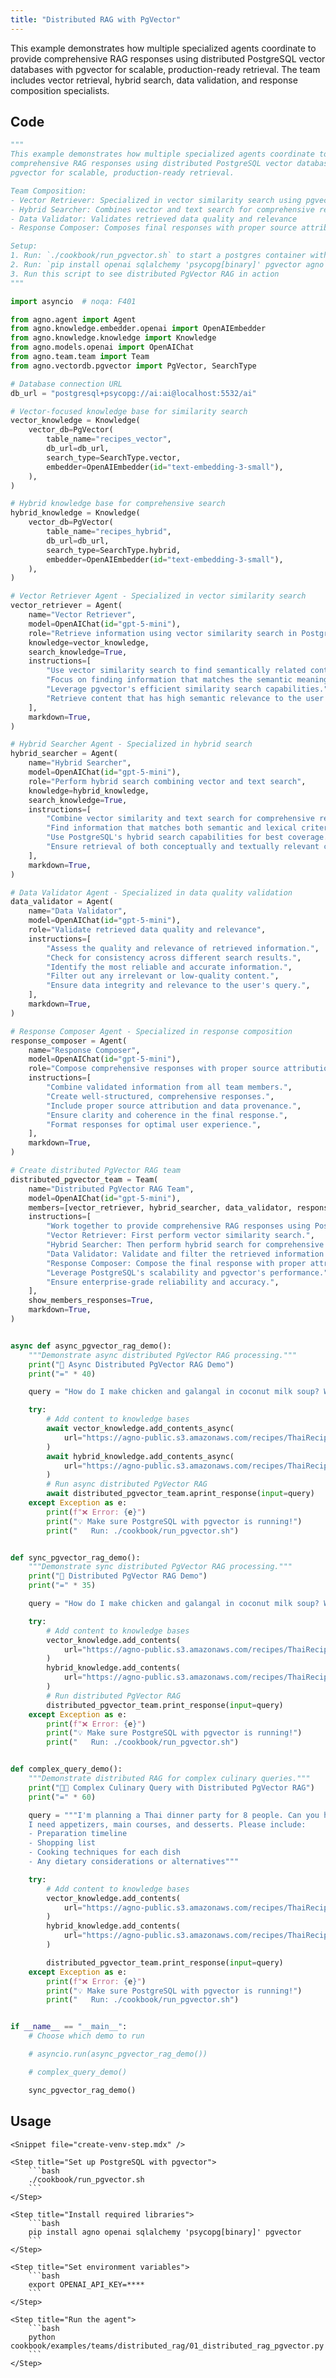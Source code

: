 ```yaml
---
title: "Distributed RAG with PgVector"
---
```


This example demonstrates how multiple specialized agents coordinate to provide comprehensive RAG responses using distributed PostgreSQL vector databases with pgvector for scalable, production-ready retrieval. The team includes vector retrieval, hybrid search, data validation, and response composition specialists.

## Code

```python cookbook/examples/teams/distributed_rag/01_distributed_rag_pgvector.py
"""
This example demonstrates how multiple specialized agents coordinate to provide
comprehensive RAG responses using distributed PostgreSQL vector databases with
pgvector for scalable, production-ready retrieval.

Team Composition:
- Vector Retriever: Specialized in vector similarity search using pgvector
- Hybrid Searcher: Combines vector and text search for comprehensive results
- Data Validator: Validates retrieved data quality and relevance
- Response Composer: Composes final responses with proper source attribution

Setup:
1. Run: `./cookbook/run_pgvector.sh` to start a postgres container with pgvector
2. Run: `pip install openai sqlalchemy 'psycopg[binary]' pgvector agno`
3. Run this script to see distributed PgVector RAG in action
"""

import asyncio  # noqa: F401

from agno.agent import Agent
from agno.knowledge.embedder.openai import OpenAIEmbedder
from agno.knowledge.knowledge import Knowledge
from agno.models.openai import OpenAIChat
from agno.team.team import Team
from agno.vectordb.pgvector import PgVector, SearchType

# Database connection URL
db_url = "postgresql+psycopg://ai:ai@localhost:5532/ai"

# Vector-focused knowledge base for similarity search
vector_knowledge = Knowledge(
    vector_db=PgVector(
        table_name="recipes_vector",
        db_url=db_url,
        search_type=SearchType.vector,
        embedder=OpenAIEmbedder(id="text-embedding-3-small"),
    ),
)

# Hybrid knowledge base for comprehensive search
hybrid_knowledge = Knowledge(
    vector_db=PgVector(
        table_name="recipes_hybrid",
        db_url=db_url,
        search_type=SearchType.hybrid,
        embedder=OpenAIEmbedder(id="text-embedding-3-small"),
    ),
)

# Vector Retriever Agent - Specialized in vector similarity search
vector_retriever = Agent(
    name="Vector Retriever",
    model=OpenAIChat(id="gpt-5-mini"),
    role="Retrieve information using vector similarity search in PostgreSQL",
    knowledge=vector_knowledge,
    search_knowledge=True,
    instructions=[
        "Use vector similarity search to find semantically related content.",
        "Focus on finding information that matches the semantic meaning of queries.",
        "Leverage pgvector's efficient similarity search capabilities.",
        "Retrieve content that has high semantic relevance to the user's query.",
    ],
    markdown=True,
)

# Hybrid Searcher Agent - Specialized in hybrid search
hybrid_searcher = Agent(
    name="Hybrid Searcher",
    model=OpenAIChat(id="gpt-5-mini"),
    role="Perform hybrid search combining vector and text search",
    knowledge=hybrid_knowledge,
    search_knowledge=True,
    instructions=[
        "Combine vector similarity and text search for comprehensive results.",
        "Find information that matches both semantic and lexical criteria.",
        "Use PostgreSQL's hybrid search capabilities for best coverage.",
        "Ensure retrieval of both conceptually and textually relevant content.",
    ],
    markdown=True,
)

# Data Validator Agent - Specialized in data quality validation
data_validator = Agent(
    name="Data Validator",
    model=OpenAIChat(id="gpt-5-mini"),
    role="Validate retrieved data quality and relevance",
    instructions=[
        "Assess the quality and relevance of retrieved information.",
        "Check for consistency across different search results.",
        "Identify the most reliable and accurate information.",
        "Filter out any irrelevant or low-quality content.",
        "Ensure data integrity and relevance to the user's query.",
    ],
    markdown=True,
)

# Response Composer Agent - Specialized in response composition
response_composer = Agent(
    name="Response Composer",
    model=OpenAIChat(id="gpt-5-mini"),
    role="Compose comprehensive responses with proper source attribution",
    instructions=[
        "Combine validated information from all team members.",
        "Create well-structured, comprehensive responses.",
        "Include proper source attribution and data provenance.",
        "Ensure clarity and coherence in the final response.",
        "Format responses for optimal user experience.",
    ],
    markdown=True,
)

# Create distributed PgVector RAG team
distributed_pgvector_team = Team(
    name="Distributed PgVector RAG Team",
    model=OpenAIChat(id="gpt-5-mini"),
    members=[vector_retriever, hybrid_searcher, data_validator, response_composer],
    instructions=[
        "Work together to provide comprehensive RAG responses using PostgreSQL pgvector.",
        "Vector Retriever: First perform vector similarity search.",
        "Hybrid Searcher: Then perform hybrid search for comprehensive coverage.",
        "Data Validator: Validate and filter the retrieved information quality.",
        "Response Composer: Compose the final response with proper attribution.",
        "Leverage PostgreSQL's scalability and pgvector's performance.",
        "Ensure enterprise-grade reliability and accuracy.",
    ],
    show_members_responses=True,
    markdown=True,
)


async def async_pgvector_rag_demo():
    """Demonstrate async distributed PgVector RAG processing."""
    print("🐘 Async Distributed PgVector RAG Demo")
    print("=" * 40)

    query = "How do I make chicken and galangal in coconut milk soup? What are the key ingredients and techniques?"

    try:
        # Add content to knowledge bases
        await vector_knowledge.add_contents_async(
            url="https://agno-public.s3.amazonaws.com/recipes/ThaiRecipes.pdf"
        )
        await hybrid_knowledge.add_contents_async(
            url="https://agno-public.s3.amazonaws.com/recipes/ThaiRecipes.pdf"
        )
        # Run async distributed PgVector RAG
        await distributed_pgvector_team.aprint_response(input=query)
    except Exception as e:
        print(f"❌ Error: {e}")
        print("💡 Make sure PostgreSQL with pgvector is running!")
        print("   Run: ./cookbook/run_pgvector.sh")


def sync_pgvector_rag_demo():
    """Demonstrate sync distributed PgVector RAG processing."""
    print("🐘 Distributed PgVector RAG Demo")
    print("=" * 35)

    query = "How do I make chicken and galangal in coconut milk soup? What are the key ingredients and techniques?"

    try:
        # Add content to knowledge bases
        vector_knowledge.add_contents(
            url="https://agno-public.s3.amazonaws.com/recipes/ThaiRecipes.pdf"
        )
        hybrid_knowledge.add_contents(
            url="https://agno-public.s3.amazonaws.com/recipes/ThaiRecipes.pdf"
        )
        # Run distributed PgVector RAG
        distributed_pgvector_team.print_response(input=query)
    except Exception as e:
        print(f"❌ Error: {e}")
        print("💡 Make sure PostgreSQL with pgvector is running!")
        print("   Run: ./cookbook/run_pgvector.sh")


def complex_query_demo():
    """Demonstrate distributed RAG for complex culinary queries."""
    print("👨‍🍳 Complex Culinary Query with Distributed PgVector RAG")
    print("=" * 60)

    query = """I'm planning a Thai dinner party for 8 people. Can you help me plan a complete menu?
    I need appetizers, main courses, and desserts. Please include:
    - Preparation timeline
    - Shopping list
    - Cooking techniques for each dish
    - Any dietary considerations or alternatives"""

    try:
        # Add content to knowledge bases
        vector_knowledge.add_contents(
            url="https://agno-public.s3.amazonaws.com/recipes/ThaiRecipes.pdf"
        )
        hybrid_knowledge.add_contents(
            url="https://agno-public.s3.amazonaws.com/recipes/ThaiRecipes.pdf"
        )

        distributed_pgvector_team.print_response(input=query)
    except Exception as e:
        print(f"❌ Error: {e}")
        print("💡 Make sure PostgreSQL with pgvector is running!")
        print("   Run: ./cookbook/run_pgvector.sh")


if __name__ == "__main__":
    # Choose which demo to run

    # asyncio.run(async_pgvector_rag_demo())

    # complex_query_demo()

    sync_pgvector_rag_demo()
```

## Usage

<Steps>

    <Snippet file="create-venv-step.mdx" />

    <Step title="Set up PostgreSQL with pgvector">
        ```bash
        ./cookbook/run_pgvector.sh
        ```
    </Step>

    <Step title="Install required libraries">
        ```bash
        pip install agno openai sqlalchemy 'psycopg[binary]' pgvector
        ```
    </Step>

    <Step title="Set environment variables">
        ```bash
        export OPENAI_API_KEY=****
        ```
    </Step>

    <Step title="Run the agent">
        ```bash
        python cookbook/examples/teams/distributed_rag/01_distributed_rag_pgvector.py
        ```
    </Step>

</Steps>